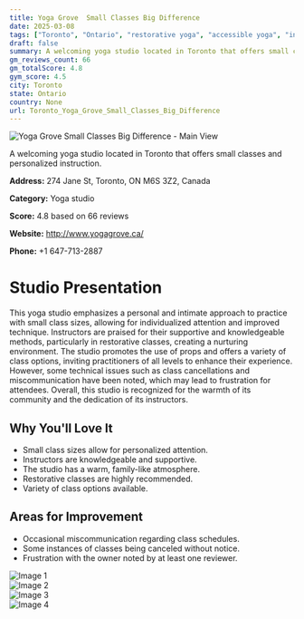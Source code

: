 ```yaml
---
title: Yoga Grove  Small Classes Big Difference
date: 2025-03-08
tags: ["Toronto", "Ontario", "restorative yoga", "accessible yoga", "intimate atmosphere", "supportive community", "Toronto"]  
draft: false
summary: A welcoming yoga studio located in Toronto that offers small classes and personalized instruction.
gm_reviews_count: 66
gm_totalScore: 4.8
gym_score: 4.5
city: Toronto
state: Ontario
country: None
url: Toronto_Yoga_Grove_Small_Classes_Big_Difference
---
```


<div className="aspect-[16/9] relative my-8">
  <img 
    src="https://lh5.googleusercontent.com/p/AF1QipMvRa6EYve_WVM2msbAJNjpb7dST4UyInPSxsoa=w1920-h1080-k-no"
    alt="Yoga Grove  Small Classes Big Difference - Main View"
    className="object-cover absolute inset-0 w-full h-full rounded-lg"
  />
</div>

A welcoming yoga studio located in Toronto that offers small classes and personalized instruction.

**Address:** 274 Jane St, Toronto, ON M6S 3Z2, Canada

**Category:** Yoga studio

**Score:** 4.8 based on 66 reviews

**Website:** http://www.yogagrove.ca/

**Phone:** +1 647-713-2887

# Studio Presentation

This yoga studio emphasizes a personal and intimate approach to practice with small class sizes, allowing for individualized attention and improved technique. Instructors are praised for their supportive and knowledgeable methods, particularly in restorative classes, creating a nurturing environment. The studio promotes the use of props and offers a variety of class options, inviting practitioners of all levels to enhance their experience. However, some technical issues such as class cancellations and miscommunication have been noted, which may lead to frustration for attendees. Overall, this studio is recognized for the warmth of its community and the dedication of its instructors.



## Why You'll Love It

- Small class sizes allow for personalized attention.
- Instructors are knowledgeable and supportive.
- The studio has a warm, family-like atmosphere.
- Restorative classes are highly recommended.
- Variety of class options available.

## Areas for Improvement

- Occasional miscommunication regarding class schedules.
- Some instances of classes being canceled without notice.
- Frustration with the owner noted by at least one reviewer.

<div className="grid grid-cols-1 xl:grid-cols-2 gap-4 my-8">
<div className="aspect-[4/3] relative"><img src="https://lh5.googleusercontent.com/p/AF1QipPgtpvSe5vUjphwYIEbnW8X9ZZ_OHDAu0Yt7Cxc=w1920-h1080-k-no" alt="Image 1" className="object-cover absolute inset-0 w-full h-full rounded-lg" /></div>
<div className="aspect-[4/3] relative"><img src="https://lh5.googleusercontent.com/p/AF1QipPU1xAuyM51iLV21CxfG0VxfKsWZousTVeVTfCP=w1920-h1080-k-no" alt="Image 2" className="object-cover absolute inset-0 w-full h-full rounded-lg" /></div>
<div className="aspect-[4/3] relative"><img src="https://lh5.googleusercontent.com/p/AF1QipMyettRdjshDMkNFz1s6wmZMZd5D-5zQXLU6a-i=w1920-h1080-k-no" alt="Image 3" className="object-cover absolute inset-0 w-full h-full rounded-lg" /></div>
<div className="aspect-[4/3] relative"><img src="https://lh5.googleusercontent.com/p/AF1QipPtKIFtxoimA_24nqE4qReTE4USeEq0u-vRVapg=w1920-h1080-k-no" alt="Image 4" className="object-cover absolute inset-0 w-full h-full rounded-lg" /></div>
</div>